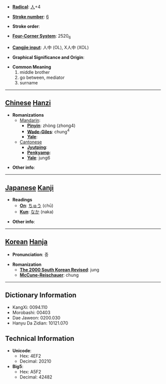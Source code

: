 * '''[[Wiktionary:Chinese radical index| Radical]]''': [[Wiktionary:Chinese radical index 人|人]]+4

* '''[[Wiktionary:Chinese total strokes index|Stroke number]]''': [[Wiktionary:Chinese total strokes index 6|6]]

* '''Stroke order''': 

* '''[[Wiktionary:Chinese four corner index|Four-Corner System]]''': 2520<sub>6</sub>

* '''[[Wiktionary:Chinese Cangjie index|Cangjie input]]''': 人中 (OL), X人中 (XOL)

* '''Graphical Significance and Origin''': 

* '''Common Meaning'''
*#middle brother
*# go between, mediator
*# surname


----

== [[Chinese]] [[Hanzi]] ==

* '''Romanizations'''
** [[Mandarin]]:
*** '''[[Pinyin]]''': zhòng (zhong4)
*** '''[[Wade-Giles]]''': chung<sup>4</sup>
*** '''[[Yale]]''': 
**[[Cantonese]]
***'''[[Jyutping]]''':
***'''[[Penkyamp]]''': 
***'''[[Yale]]''': jung6

* '''Other info''': 

----

== [[Japanese]] [[Kanji]] ==

* '''Readings'''
** '''[[On]]''': [[ちゅう]] (chū)
** '''[[Kun]]''': [[なか]] (naka)

* '''Other info''':  

----

== [[Korean]] [[Hanja]] ==

* '''Pronunciation''': 중

* '''Romanization'''
** '''[[The 2000 South Korean Revised Romanization|The 2000 South Korean Revised]]''': jung
** '''[[McCune-Reischauer]]''': chung

----

== Dictionary Information ==

* KangXi: 0094.110
* Morobashi: 00403
* Dae Jaweon: 0200.030
* Hanyu Da Zidian: 10121.070

== Technical Information ==

* '''Unicode''':
** Hex: 4EF2
** Decimal: 20210
* '''Big5''':
** Hex: A5F2
** Decimal: 42482